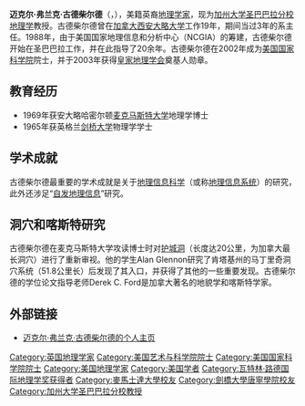 {{Primarysources|time=2012-01-12T17:31:03+00:00}}
'''迈克尔·弗兰克·古德柴尔德'''（{{lang|en|'''Michael Frank Goodchild'''}}，{{Bd|1944年|2月24日}}），美籍英裔[[地理学家|地理学家]]，现为[[加州大学圣巴巴拉分校|加州大学圣巴巴拉分校]][[地理学|地理学]]教授。古德柴尔德曾在[[加拿大|加拿大]][[西安大略大学|西安大略大学]]工作19年，期间当过3年的系主任。1988年，由于美国国家地理信息和分析中心（NCGIA）的筹建，古德柴尔德开始在圣巴巴拉工作，并在此指导了20余年。古德柴尔德在2002年成为[[美国国家科学院|美国国家科学院]]院士，并于2003年获得[[英国皇家地理学会|皇家地理学会]]奠基人勋章。

==教育经历==
*1969年获安大略哈密尔顿[[麦克马斯特大学|麦克马斯特大学]]地理学博士
*1965年获英格兰[[剑桥大学|剑桥大学]]物理学学士

==学术成就==
古德柴尔德最重要的学术成就是关于[[地理信息科学|地理信息科学]]（或称[[地理信息系统|地理信息系统]]）的研究，此外还涉足“[[自发地理信息|自发地理信息]]”研究。

==洞穴和喀斯特研究==
古德柴尔德在麦克马斯特大学攻读博士时对[[护城洞|护城洞]]（长度达20公里，为加拿大最长洞穴）进行了重新审视。他的学生Alan Glennon研究了肯塔基州的马丁里奇洞穴系统（51.8公里长）后发现了其入口，并获得了其他的一些重要发现。古德柴尔德的学位论文指导老师Derek C. Ford是加拿大著名的地貌学和喀斯特学家。

==外部链接==
*[http://www.geog.ucsb.edu/~good 迈克尔·弗兰克·古德柴尔德的个人主页] {{Wayback|url=http://www.geog.ucsb.edu/~good |date=20210130094902 }}

{{DEFAULTSORT:Goodchild, Michael}}
[[Category:英国地理学家|Category:英国地理学家]]
[[Category:美国艺术与科学院院士|Category:美国艺术与科学院院士]]
[[Category:美国国家科学院院士|Category:美国国家科学院院士]]
[[Category:美国地理学家|Category:美国地理学家]]
[[Category:美国学者|Category:美国学者]]
[[Category:瓦特林·路德国际地理学奖获得者|Category:瓦特林·路德国际地理学奖获得者]]
[[Category:麥馬士達大學校友|Category:麥馬士達大學校友]]
[[Category:劍橋大學唐寧學院校友|Category:劍橋大學唐寧學院校友]]
[[Category:加州大学圣巴巴拉分校教授|Category:加州大学圣巴巴拉分校教授]]